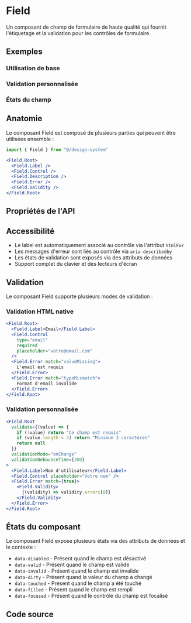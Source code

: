 
# Field

Un composant de champ de formulaire de haute qualité qui fournit l'étiquetage et la validation pour les contrôles de formulaire.

## Exemples

### Utilisation de base

<FieldBasicExample />

### Validation personnalisée

<FieldValidationExample />

### États du champ

<FieldStatesExample />

## Anatomie

Le composant Field est composé de plusieurs parties qui peuvent être utilisées ensemble :

```jsx
import { Field } from "@/design-system"

<Field.Root>
  <Field.Label />
  <Field.Control />
  <Field.Description />
  <Field.Error />
  <Field.Validity />
</Field.Root>
```

## Propriétés de l'API

<FieldPropertiesTable />

## Accessibilité

- Le label est automatiquement associé au contrôle via l'attribut `htmlFor`
- Les messages d'erreur sont liés au contrôle via `aria-describedby`
- Les états de validation sont exposés via des attributs de données
- Support complet du clavier et des lecteurs d'écran

## Validation

Le composant Field supporte plusieurs modes de validation :

### Validation HTML native

```jsx
<Field.Root>
  <Field.Label>Email</Field.Label>
  <Field.Control
    type="email"
    required
    placeholder="votre@email.com"
  />
  <Field.Error match="valueMissing">
    L'email est requis
  </Field.Error>
  <Field.Error match="typeMismatch">
    Format d'email invalide
  </Field.Error>
</Field.Root>
```

### Validation personnalisée

```jsx
<Field.Root
  validate={(value) => {
    if (!value) return "Ce champ est requis"
    if (value.length < 3) return "Minimum 3 caractères"
    return null
  }}
  validationMode="onChange"
  validationDebounceTime={300}
>
  <Field.Label>Nom d'utilisateur</Field.Label>
  <Field.Control placeholder="Votre nom" />
  <Field.Error match={true}>
    <Field.Validity>
      {(validity) => validity.errors[0]}
    </Field.Validity>
  </Field.Error>
</Field.Root>
```

## États du composant

Le composant Field expose plusieurs états via des attributs de données et le contexte :

- `data-disabled` - Présent quand le champ est désactivé
- `data-valid` - Présent quand le champ est valide
- `data-invalid` - Présent quand le champ est invalide
- `data-dirty` - Présent quand la valeur du champ a changé
- `data-touched` - Présent quand le champ a été touché
- `data-filled` - Présent quand le champ est rempli
- `data-focused` - Présent quand le contrôle du champ est focalisé

## Code source

<FieldDownloadCode />